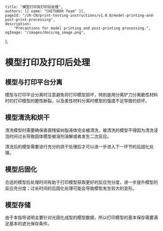 
	title: "模型打印及打印后处理",
	authors: [{ name: "CHITUBOX Team" }],
	pageId: "/zh-CN/print-testing-instructions/v1.0.0/model-printing-and-post-print-processing",
	description:
		"Precautions for model printing and post-printing processing.",
	ogImage: "/images/docs/og_image.png",
};

# 模型打印及打印后处理

## 模型与打印平台分离

模型与打印平台分离时注意避免将打印模型损坏，特别是用分离铲刀分离脆性材料时的打印模型的脆性断裂，以及柔性材料分离时模型的强度不足导致的损坏。

## 模型清洗和烘干

清洗模型时需要确保表面残留树脂液体完全被清洗，被清洗的模型不得因为清洗浸泡时间过长导致固体模型被溶剂溶解或者发生二次反应。
  
清洗后的模型需要进行充分的烘干处理后才可以进一步进入下一环节的后固化处理。

## 模型后固化

合适的模型后处理时间有助于打印模型获取更好的反应充分度，进一步提升模型的反应充分度；过长时间的后固化处理可能会导致模型发生较大的变形。

## 模型存储

由于本指导说明主要针对光固化成型的模型数据，所以打印模型的基本保存需要满足基本的遮光保存条件。
